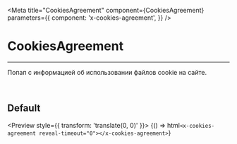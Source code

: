 
<Meta
    title="CookiesAgreement"
    component={CookiesAgreement}
    parameters={{
        component: 'x-cookies-agreement',
    }}
/>

# CookiesAgreement

---

Попап с информацией об использовании файлов cookie на сайте.

<br />

## Default

<Preview style={{ transform: 'translate(0, 0)' }}>
    <Story name="Default" height="150px">
        {() => html`<x-cookies-agreement reveal-timeout="0"></x-cookies-agreement>`}
    </Story>
</Preview>

<!-- ## API

<Props of="x-cookies-agreement" /> -->
